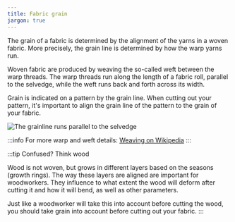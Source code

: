 ```yaml
---
title: Fabric grain
jargon: true
---
```


The grain of a fabric is determined by the alignment of the yarns in a woven
fabric. More precisely, the grain line is determined by how the warp yarns run.

Woven fabric are produced by weaving the so-called weft between the warp
threads. The warp threads run along the length of a fabric roll, parallel to
the selvedge, while the weft runs back and forth across its width.

Grain is indicated on a pattern by the grain line. When cutting out your
pattern, it's important to align the grain line of the pattern to the grain of
your fabric.

![The grainline runs parallel to the selvedge](fabric-grain.jpg 'The grainline
runs parallel to the selvedge')

:::info
For more warp and weft details: [Weaving on
Wikipedia](http://en.wikipedia.org/wiki/Weaving)
:::

:::tip Confused? Think wood

Wood is not woven, but grows in different layers based on the seasons (growth
rings). The way these layers are aligned are important for woodworkers. They
influence to what extent the wood will deform after cutting it and how it will
bend, as well as other parameters.

Just like a woodworker will take this into account before cutting the wood, you
should take grain into account before cutting out your fabric.
:::
